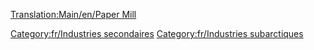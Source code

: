[[Translation:Main/en/Paper Mill]]
{{Template:Industries/Fr
|image=Papermill.png
|nom=Papeterie
|climats=[[Main/en/Climat/Fr#Subarctique|Subarctique]].
|accepte=[[Main/fr/Bois|Bois]]
|produit=[[Main/fr/Papier|Papier]]
|notes=Absent des autres [[Main/fr/Climat|climats]].
}}

[[Category:fr/Industries secondaires]]
[[Category:fr/Industries subarctiques]]